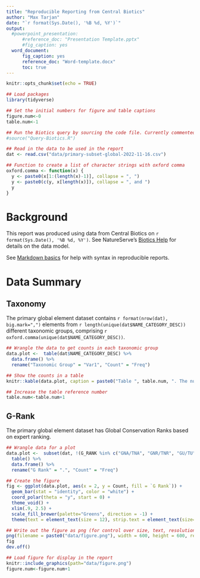 ```yaml
---
title: "Reproducible Reporting from Central Biotics"
author: "Max Tarjan"
date: "`r format(Sys.Date(), '%B %d, %Y')`"
output:
  #powerpoint_presentation:
      #reference_doc: "Presentation Template.pptx"
      #fig_caption: yes
  word_document:
      fig_caption: yes
      reference_doc: "Word-template.docx"
      toc: true
---
```


```r
knitr::opts_chunk$set(echo = TRUE)

## Load packages
library(tidyverse)
```

```r
## Set the initial numbers for figure and table captions
figure.num<-0
table.num<-1

## Run the Biotics query by sourcing the code file. Currently commented out because it takes time to run
#source("Query-Biotics.R")

## Read in the data to be used in the report
dat <- read.csv("data/primary-subset-global-2022-11-16.csv")

## Function to create a list of character strings with oxford comma
oxford.comma <- function(x) {
  y <- paste0(x[1:(length(x)-1)], collapse = ", ")
  y <- paste0(c(y, x[length(x)]), collapse = ", and ")
  y
}
```

```{=openxml}
<w:p><w:r><w:br w:type="page"/></w:r></w:p>
```

# Background

This report was produced using data from Central Biotics on `r format(Sys.Date(), '%B %d, %Y')`. See NatureServe's [Biotics Help](https://help.natureserve.org/biotics/) for details on the data model.

See [Markdown basics](https://rmarkdown.rstudio.com/authoring_basics.html) for help with syntax in reproducible reports.

# Data Summary
## Taxonomy

The primary global element dataset contains `r format(nrow(dat), big.mark=",")` elements from `r length(unique(dat$NAME_CATEGORY_DESC))` different taxonomic groups, comprising `r oxford.comma(unique(dat$NAME_CATEGORY_DESC))`.

```r
## Wrangle the data to get counts in each taxonomic group
data.plot <-  table(dat$NAME_CATEGORY_DESC) %>%
  data.frame() %>%
  rename("Taxonomic Group" = "Var1", "Count" = "Freq")

## Show the counts in a table
knitr::kable(data.plot, caption = paste0("Table ", table.num, ". The number of elements in the primary global element dataset in each taxonomic group."))

## Increase the table reference number
table.num<-table.num+1
```

## G-Rank

The primary global element dataset has Global Conservation Ranks based on expert ranking.

```r
## Wrangle data for a plot
data.plot <-  subset(dat, !(G_RANK %in% c("GNA/TNA", "GNR/TNR", "GU/TU", "GX/TX", "GH/TH")))$G_RANK %>% 
  table() %>%
  data.frame() %>%
  rename("G Rank" = ".", "Count" = "Freq")

## Create the figure
fig <- ggplot(data.plot, aes(x = 2, y = Count, fill = `G Rank`)) +
  geom_bar(stat = "identity", color = "white") +
  coord_polar(theta = "y", start = 0) +
  theme_void() +
  xlim(.9, 2.5) +
  scale_fill_brewer(palette="Greens", direction = -1) +
  theme(text = element_text(size = 12), strip.text = element_text(size=12), legend.position="right")

## Write out the figure as png (for control over size, text, resolution, etc)
png(filename = paste0("data/figure.png"), width = 600, height = 600, res=150)
fig
dev.off()
```

```r
## Load figure for display in the report
knitr::include_graphics(path="data/figure.png")
figure.num<-figure.num+1
```